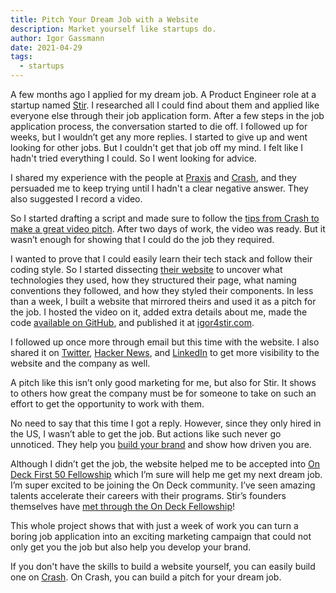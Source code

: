 ```yaml
---
title: Pitch Your Dream Job with a Website
description: Market yourself like startups do.
author: Igor Gassmann
date: 2021-04-29
tags:
  - startups
---
```


A few months ago I applied for my dream job. A Product Engineer role at a startup named
[Stir](https://usestir.com/). I researched all I could find about them and applied like everyone
else through their job application form. After a few steps in the job application process, the
conversation started to die off. I followed up for weeks, but I wouldn’t get any more replies. I
started to give up and went looking for other jobs. But I couldn't get that job off my mind. I felt
like I hadn't tried everything I could. So I went looking for advice.

I shared my experience with the people at [Praxis](https://discoverpraxis.com/) and
[Crash](https://crash.co/), and they persuaded me to keep trying until I hadn't a clear negative
answer. They also suggested I record a video.

So I started drafting a script and made sure to follow the
[tips from Crash to make a great video pitch](https://crash.co/content/how-to-make-a-great-video-pitch/).
After two days of work, the video was ready. But it wasn’t enough for showing that I could do the
job they required.

I wanted to prove that I could easily learn their tech stack and follow their coding style. So I
started dissecting [their website](https://usestir.com/) to uncover what technologies they used, how
they structured their page, what naming conventions they followed, and how they styled their
components. In less than a week, I built a website that mirrored theirs and used it as a pitch for
the job. I hosted the video on it, added extra details about me, made the code
[available on GitHub](https://github.com/IGassmann/stir-pitch-website), and published it at
[igor4stir.com](https://igor4stir.com/).

I followed up once more through email but this time with the website. I also shared it on
[Twitter](https://twitter.com/i_gassmann/status/1384219211673739268),
[Hacker News](https://news.ycombinator.com/item?id=26867369), and
[LinkedIn](https://www.linkedin.com/posts/igassmann_igor-stir-activity-6789999753825443842-eEFI) to
get more visibility to the website and the company as well.

A pitch like this isn’t only good marketing for me, but also for Stir. It shows to others how great
the company must be for someone to take on such an effort to get the opportunity to work with them.

No need to say that this time I got a reply. However, since they only hired in the US, I wasn’t able
to get the job. But actions like such never go unnoticed. They help you
[build your brand](/articles/new-brand) and show how driven you are.

Although I didn’t get the job, the website helped me to be accepted into
[On Deck First 50 Fellowship](https://www.beondeck.com/first-50) which I’m sure will help me get my
next dream job. I’m super excited to be joining the On Deck community. I’ve seen amazing talents
accelerate their careers with their programs. Stir’s founders themselves have
[met through the On Deck Fellowship](https://www.beondeck.com/case-studies/stir)!

This whole project shows that with just a week of work you can turn a boring job application into an
exciting marketing campaign that could not only get you the job but also help you develop your
brand.

If you don't have the skills to build a website yourself, you can easily build one on
[Crash](https://crash.co/). On Crash, you can build a pitch for your dream job.
